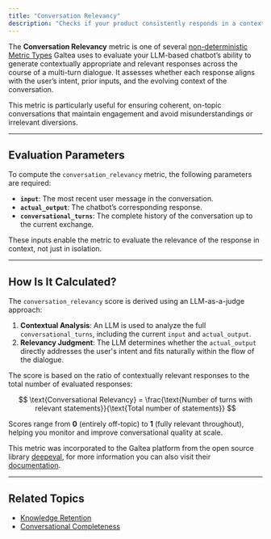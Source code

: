 ```yaml
---
title: "Conversation Relevancy"
description: "Checks if your product consistently responds in a contextually relevant way during a multi-turn conversation."
---
```


The **Conversation Relevancy** metric is one of several [non-deterministic Metric Types](/concepts/metric-type) Galtea uses to evaluate your LLM-based chatbot’s ability to generate contextually appropriate and relevant responses across the course of a multi-turn dialogue. It assesses whether each response aligns with the user’s intent, prior inputs, and the evolving context of the conversation.

This metric is particularly useful for ensuring coherent, on-topic conversations that maintain engagement and avoid misunderstandings or irrelevant diversions.

---

## Evaluation Parameters

To compute the `conversation_relevancy` metric, the following parameters are required:

- **`input`**: The most recent user message in the conversation.
- **`actual_output`**: The chatbot’s corresponding response.
- **`conversational_turns`**: The complete history of the conversation up to the current exchange.

These inputs enable the metric to evaluate the relevance of the response in context, not just in isolation.

---

## How Is It Calculated?

The `conversation_relevancy` score is derived using an LLM-as-a-judge approach:

1. **Contextual Analysis**: An LLM is used to analyze the full `conversational_turns`, including the current `input` and `actual_output`.
2. **Relevancy Judgment**: The LLM determines whether the `actual_output` directly addresses the user's intent and fits naturally within the flow of the dialogue.

The score is based on the ratio of contextually relevant responses to the total number of evaluated responses:

$$
\text{Conversational Relevancy} = \frac{\text{Number of turns with relevant statements}}{\text{Total number of statements}}
$$

Scores range from **0** (entirely off-topic) to **1** (fully relevant throughout), helping you monitor and improve conversational quality at scale.

<Note>This metric was incorporated to the Galtea platform from the open source library [deepeval](https://deepeval.com/), for more information you can also visit their [documentation](https://deepeval.com/docs/metrics-conversation-relevancy).</Note>


---

## Related Topics

- [Knowledge Retention](/concepts/product/metrics/knowledge-retention)
- [Conversational Completeness](/concepts/product/metrics/conversational-completeness)